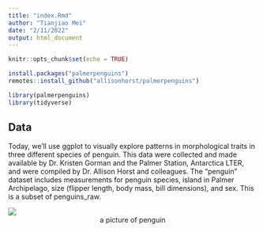 ```yaml
---
title: "index.Rmd"
author: "Tianjiao Mei"
date: "2/11/2022"
output: html_document
---
```


```r
knitr::opts_chunk$set(echo = TRUE)
```

```r
install.packages("palmerpenguins")
remotes::install_github("allisonhorst/palmerpenguins")
```

```r
library(palmerpenguins)
library(tidyverse)
```

## Data
Today, we’ll use ggplot to visually explore patterns in morphological traits in three different species of penguin. This data were collected and made available by Dr. Kristen Gorman and the Palmer Station, Antarctica LTER, and were compiled by Dr. Allison Horst and colleagues. The "penguin" dataset includes measurements for penguin species, island in Palmer Archipelago, size (flipper length, body mass, bill dimensions), and sex. This is a subset of penguins_raw.

![](https://static01.nyt.com/images/2021/08/03/climate/03cli-penguins-1/03cli-penguins-1-mediumSquareAt3X.jpg) 
<center> a picture of penguin </center>

